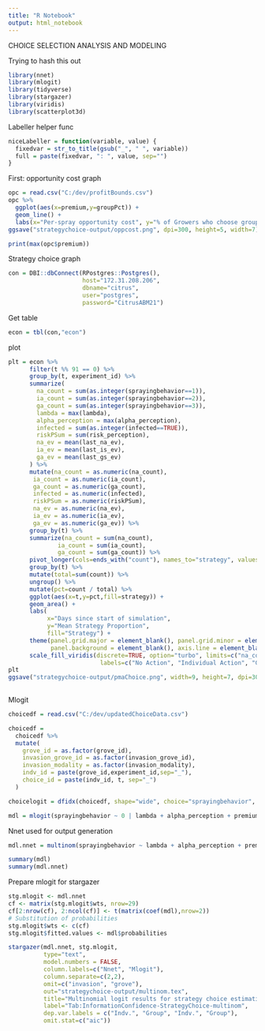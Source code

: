 ```yaml
---
title: "R Notebook"
output: html_notebook
---
```


CHOICE SELECTION ANALYSIS AND MODELING

Trying to hash this out

```r
library(nnet)
library(mlogit)
library(tidyverse)
library(stargazer)
library(viridis)
library(scatterplot3d)
```

Labeller helper func
```r
niceLabeller = function(variable, value) {
  fixedvar = str_to_title(gsub("_", " ", variable))
  full = paste(fixedvar, ": ", value, sep="")
}

```
First: opportunity cost graph

```r
opc = read.csv("C:/dev/profitBounds.csv")
opc %>%
  ggplot(aes(x=premium,y=groupPct)) +
  geom_line() +
  labs(x="Per-spray opportunity cost", y="% of Growers who choose group action") 
ggsave("strategychoice-output/oppcost.png", dpi=300, height=5, width=7)
```
```r
print(max(opc$premium))
```


Strategy choice graph
```r
con = DBI::dbConnect(RPostgres::Postgres(),
                     host="172.31.208.206",
                     dbname="citrus",
                     user="postgres",
                     password="CitrusABM21")

```

Get table
```r
econ = tbl(con,"econ")
```



plot
```r
plt = econ %>%
      filter(t %% 91 == 0) %>%
      group_by(t, experiment_id) %>%
      summarize(
        na_count = sum(as.integer(sprayingbehavior==1)),
        ia_count = sum(as.integer(sprayingbehavior==2)),
        ga_count = sum(as.integer(sprayingbehavior==3)),
        lambda = max(lambda),
        alpha_perception = max(alpha_perception),
        infected = sum(as.integer(infected==TRUE)),
        riskPSum = sum(risk_perception),
        na_ev = mean(last_na_ev),
        ia_ev = mean(last_is_ev),
        ga_ev = mean(last_gs_ev)
      ) %>%
      mutate(na_count = as.numeric(na_count),
       ia_count = as.numeric(ia_count),
       ga_count = as.numeric(ga_count),
       infected = as.numeric(infected),
       riskPSum = as.numeric(riskPSum),
       na_ev = as.numeric(na_ev),
       ia_ev = as.numeric(ia_ev),
       ga_ev = as.numeric(ga_ev)) %>%
      group_by(t) %>%
      summarize(na_count = sum(na_count),
              ia_count = sum(ia_count),
              ga_count = sum(ga_count)) %>%
      pivot_longer(cols=ends_with("count"), names_to="strategy", values_to="count") %>%
      group_by(t) %>%
      mutate(total=sum(count)) %>%
      ungroup() %>%
      mutate(pct=count / total) %>% 
      ggplot(aes(x=t,y=pct,fill=strategy)) +
      geom_area() +
      labs(
           x="Days since start of simulation",
           y="Mean Strategy Proportion",
           fill="Strategy") +
      theme(panel.grid.major = element_blank(), panel.grid.minor = element_blank(),
            panel.background = element_blank(), axis.line = element_blank()) +
      scale_fill_viridis(discrete=TRUE, option="turbo", limits=c("na_count", "ia_count", "ga_count"),
                          labels=c("No Action", "Individual Action", "Group Action"))
plt
ggsave("strategychoice-output/pmaChoice.png", width=9, height=7, dpi=300)
    
```

Mlogit

```r
choicedf = read.csv("C:/dev/updatedChoiceData.csv")
```

```r
choicedf = 
  choicedf %>% 
  mutate(
    grove_id = as.factor(grove_id),
    invasion_grove_id = as.factor(invasion_grove_id),
    invasion_modality = as.factor(invasion_modality),
    indv_id = paste(grove_id,experiment_id,sep="_"),
    choice_id = paste(indv_id, t, sep="_")
  )

```

```r
choicelogit = dfidx(choicedf, shape="wide", choice="sprayingbehavior", idx=list(c("choice_id", "indv_id")))

```

```r
mdl = mlogit(sprayingbehavior ~ 0 | lambda + alpha_perception + premium + meanNeighborLambda + meanNeighborAP + meanNeighborPremium + invasion_grove_id + grove_id + invasion_modality, data=choicelogit)
```
Nnet used for output generation
```r
mdl.nnet = multinom(sprayingbehavior ~ lambda + alpha_perception + premium + meanNeighborLambda + meanNeighborAP + meanNeighborPremium+ invasion_grove_id + grove_id + invasion_modality, data=choicedf)
```

```r
summary(mdl)
summary(mdl.nnet)
```
Prepare mlogit for stargazer
```r
stg.mlogit <- mdl.nnet
cf <- matrix(stg.mlogit$wts, nrow=29)
cf[2:nrow(cf), 2:ncol(cf)] <- t(matrix(coef(mdl),nrow=2))
# Substitution of probabilities
stg.mlogit$wts <- c(cf)
stg.mlogit$fitted.values <- mdl$probabilities
```


```r
stargazer(mdl.nnet, stg.mlogit,
          type="text",
          model.numbers = FALSE,
          column.labels=c("Nnet", "Mlogit"),
          column.separate=c(2,2),
          omit=c("invasion", "grove"),
          out="strategychoice-output/multinom.tex",
          title="Multinomial logit results for strategy choice estimation",
          label="Tab:InformationConfidence-StrategyChoice-multinom",
          dep.var.labels = c("Indv.", "Group", "Indv.", "Group"),
          omit.stat=c("aic"))
```




















